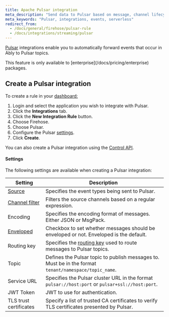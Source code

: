 ```yaml
---
title: Apache Pulsar integration
meta_description: "Send data to Pulsar based on message, channel lifecycle, channel occupancy, and presence events."
meta_keywords: "Pulsar, integrations, events, serverless"
redirect_from:
  - /docs/general/firehose/pulsar-rule
  - /docs/integrations/streaming/pulsar
---
```


[Pulsar](https://pulsar.apache.org) integrations enable you to automatically forward events that occur in Ably to Pulsar topics.

<Aside data-type='note'>
This feature is only available to [enterprise](/docs/pricing/enterprise) packages.
</Aside>

## Create a Pulsar integration <a id="create"/>

To create a rule in your [dashboard:](https://ably.com/dashboard/any)

1. Login and select the application you wish to integrate with Pulsar.
2. Click the **Integrations** tab.
3. Click the **New Integration Rule** button.
4. Choose Firehose.
5. Choose Pulsar.
6. Configure the Pulsar [settings](#settings).
7. Click **Create**.

You can also create a Pulsar integration using the [Control API](/docs/platform/account/control-api).

#### Settings <a id="settings"/>

The following settings are available when creating a Pulsar integration:

| Setting | Description |
| ------- | ----------- |
| [Source](/docs/integrations/streaming#sources) | Specifies the event types being sent to Pulsar. |
| [Channel filter](/docs/integrations/streaming#filter) | Filters the source channels based on a regular expression. |
| Encoding | Specifies the encoding format of messages. Either JSON or MsgPack. |
| [Enveloped](/docs/platform/integrations/streaming#enveloped) | Checkbox to set whether messages should be enveloped or not. Enveloped is the default. |
| Routing key | Specifies the [routing key](/docs/messages#routing) used to route messages to Pulsar topics. |
| Topic | Defines the Pulsar topic to publish messages to. Must be in the format `tenant/namespace/topic_name`. |
| Service URL | Specifies the Pulsar cluster URL in the format `pulsar://host:port` or `pulsar+ssl://host:port`. |
| JWT Token | JWT to use for authentication. |
| TLS trust certificates | Specify a list of trusted CA certificates to verify TLS certificates presented by Pulsar. |
